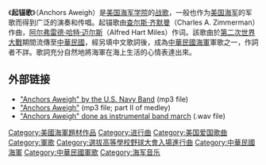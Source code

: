{{Unreferenced|time=2021-08-15T04:47:21+00:00}}
《'''起锚歌'''》（Anchors Aweigh）是[[美国海军学院|美国海军学院]]的[[战歌|战歌]]，一般也作为[[美国海军|美国海军]]的军歌而得到广泛的演奏和传唱。起锚歌由[[查尔斯·齐默曼|查尔斯·齐默曼]]（Charles A. Zimmerman）作曲，[[阿尔弗雷德·哈特·迈尔斯|阿尔弗雷德·哈特·迈尔斯]]（Alfred Hart Miles）作词。該歌曲於[[第二次世界大戰|第二次世界大戰]]期間流傳至[[中華民國|中華民國]]，經另填中文歌詞後，成為[[中華民國海軍|中華民國海軍]]軍歌之一，作詞者不詳。歌詞充分自然地將海軍在海上生活的心情表達出來。
{{listen
 |filename= Anchors Aweigh.ogg
 |title= "Anchors Aweigh"
 |description= [[美国海军乐队|美国海军乐队]]演奏
 |format=
 |filename2= Anchors Aweigh, 1929 recording.oga
 |title2= "Anchors Aweigh" (1906)
 |description2= [[美国海军乐队|美国海军乐队]]演奏（1929年）
 |format2=
 |filename3= AnchorsAweigh.ogg
 |title3= Anchors Aweigh
 |description3= [[美國海軍陸戰隊軍樂團|美国国防部乐团]]演奏
 |format3=
}}
==外部链接==
*[https://web.archive.org/web/20110927031222/http://www.navyband.navy.mil/Sounds/anchorsaweigh.mp3 "Anchors Aweigh" by the U.S. Navy Band] (mp3 file)
*[http://www.mostfreebies.com/Music/AnchorsAweigh.mp3 "Anchors Aweigh"] (mp3 file; part II of medley)
*[http://www.brownielocks.com/navytheme.html "Anchors Aweigh" done as instrumental band march] (.wav file)

{{選拔高等學校野球大會入場進行曲}}
{{美国海军}}
[[Category:美國海軍題材作品|Category:美國海軍題材作品]]

{{Authority control}}
[[Category:进行曲|Category:进行曲]]
[[Category:美国爱国歌曲|Category:美国爱国歌曲]]
[[Category:軍歌|Category:軍歌]]
[[Category:選拔高等學校野球大會入場進行曲|Category:選拔高等學校野球大會入場進行曲]]
[[Category:中華民國海軍|Category:中華民國海軍]]
[[Category:中華民國軍歌|Category:中華民國軍歌]]
[[Category:海军音乐|Category:海军音乐]]